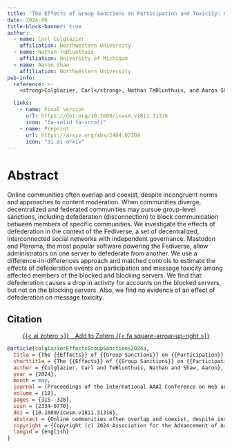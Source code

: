 ```yaml
---
title: "The Effects of Group Sanctions on Participation and Toxicity: Quasi-experimental Evidence from the Fediverse"
date: 2024-06
title-block-banner: true
author:
  - name: Carl Colglazier
    affiliation: Northwestern University
  - name: Nathan TeBlunthuis
    affiliation: University of Michigan
  - name: Aaron Shaw
    affiliation: Northwestern University
pub-info:
  reference: >-
    <strong>Colglazier, Carl</strong>, Nathan TeBlunthuis, and Aaron Shaw. 2024. “The Effects of Group Sanctions on Participation and Toxicity: Quasi-Experimental Evidence from the Fediverse”. <em>Proceedings of the International AAAI Conference on Web and Social Media</em> 18 (1):315-28. https://doi.org/10.1609/icwsm.v18i1.31316.

  links:
    - name: Final version
      url: https://doi.org/10.1609/icwsm.v18i1.31316
      icon: "fa-solid fa-scroll"
    - name: Preprint
      url: https://arxiv.org/abs/2404.02109
      icon: "ai ai-arxiv"
---
```


# Abstract

Online communities often overlap and coexist, despite incongruent norms and approaches to content moderation. When communities diverge, decentralized and federated communities may pursue group-level sanctions, including defederation (disconnection) to block communication between members of specific communities. We investigate the effects of defederation in the context of the Fediverse, a set of decentralized, interconnected social networks with independent governance. Mastodon and Pleroma, the most popular software powering the Fediverse, allow administrators on one server to defederate from another. We use a difference-in-differences approach and matched controls to estimate the effects of defederation events on participation and message toxicity among affected members of the blocked and blocking servers. We find that defederation causes a drop in activity for accounts on the blocked servers, but not on the blocking servers. Also, we find no evidence of an effect of defederation on message toxicity.


## Citation

<p class="buttons" style="text-align:center;">
<a class="btn btn-danger" target="_blank" href="https://www.zotero.org/save?type=doi&q=10.1145/3145574.3145588">{{< ai zotero >}}&emsp;Add to Zotero {{< fa square-arrow-up-right >}}</a>
</p>

```bibtex
@article{colglazierEffectsGroupSanctions2024a,
  title = {The {{Effects}} of {{Group Sanctions}} on {{Participation}} and {{Toxicity}}: {{Quasi-experimental Evidence}} from the {{Fediverse}}},
  shorttitle = {The {{Effects}} of {{Group Sanctions}} on {{Participation}} and {{Toxicity}}},
  author = {Colglazier, Carl and TeBlunthuis, Nathan and Shaw, Aaron},
  year = {2024},
  month = may,
  journal = {Proceedings of the International AAAI Conference on Web and Social Media},
  volume = {18},
  pages = {315--328},
  issn = {2334-0770},
  doi = {10.1609/icwsm.v18i1.31316},
  abstract = {Online communities often overlap and coexist, despite incongruent norms and approaches to content moderation. When communities diverge, decentralized and federated communities may pursue group-level sanctions, including defederation (disconnection) to block communication between members of specific communities. We investigate the effects of defederation in the context of the Fediverse, a set of decentralized, interconnected social networks with independent governance. Mastodon and Pleroma, the most popular software powering the Fediverse, allow administrators on one server to defederate from another. We use a difference-in-differences approach and matched controls to estimate the effects of defederation events on participation and message toxicity among affected members of the blocked and blocking servers. We find that defederation causes a drop in activity for accounts on the blocked servers, but not on the blocking servers. Also, we find no evidence of an effect of defederation on message toxicity.},
  copyright = {Copyright (c) 2024 Association for the Advancement of Artificial Intelligence},
  langid = {english}
}
```